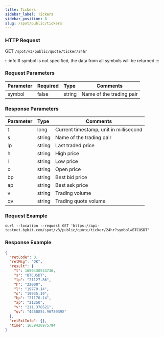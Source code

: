 ```yaml
---
title: Tickers
sidebar_label: Tickers
sidebar_position: 8
slug: /spot/public/tickers
---
```


### HTTP Request
GET <code>/spot/v3/public/quote/ticker/24hr</code>

:::info
If symbol is not specified, the data from all symbols will be returned
:::

### Request Parameters
| Parameter | Required | Type | Comments|
|:----- |:-------|:-----|------ |
| symbol | false | string | Name of the trading pair |

### Response Parameters
| Parameter | Type | Comments|
|:----- |:-----|----- |
|t| long | Current timestamp, unit in millisecond|
|s| string | Name of the trading pair|
|lp| string | Last traded price|
|h| string | High price|
|l| string | Low price|
|o| string | Open price|
|bp| string | Best bid price|
|ap| string | Best ask price|
|v| string | Trading volume|
|qv| string | Trading quote volume|

### Request Example

```http
curl --location --request GET 'https://api-testnet.bybit.com/spot/v3/public/quote/ticker/24hr?symbol=BTCUSDT'
```

### Response Example

```json
{
  "retCode": 0,
  "retMsg": "OK",
  "result": {
    "t": 1659430933736,
    "s": "BTCUSDT",
    "lp": "21127.86",
    "h": "22000",
    "l": "19779.14",
    "o": "19935.19",
    "bp": "21170.14",
    "ap": "21250",
    "v": "211.378621",
    "qv": "4460854.96730398"
  },
  "retExtInfo": {},
  "time": 1659430975794
}
```
